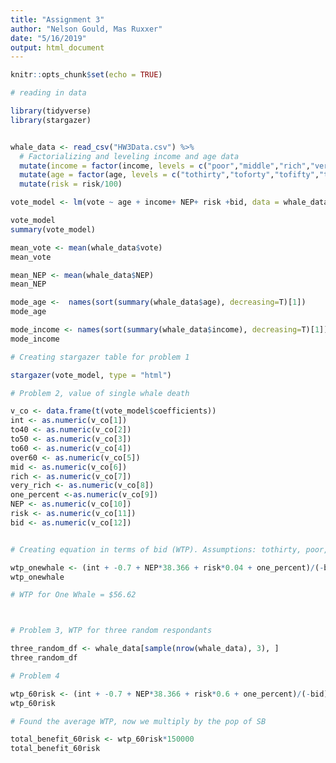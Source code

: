 ```yaml
---
title: "Assignment 3"
author: "Nelson Gould, Mas Ruxxer"
date: "5/16/2019"
output: html_document
---
```


```r
knitr::opts_chunk$set(echo = TRUE)
```


```r
# reading in data

library(tidyverse)
library(stargazer)


whale_data <- read_csv("HW3Data.csv") %>% 
  # Factorializing and leveling income and age data
  mutate(income = factor(income, levels = c("poor","middle","rich","very_rich","one_percent"))) %>% 
  mutate(age = factor(age, levels = c("tothirty","toforty","tofifty","tosixty","oversixty"))) %>% 
  mutate(risk = risk/100)

```

```r

vote_model <- lm(vote ~ age + income+ NEP+ risk +bid, data = whale_data)

vote_model
summary(vote_model)

mean_vote <- mean(whale_data$vote)
mean_vote

mean_NEP <- mean(whale_data$NEP)
mean_NEP

mode_age <-  names(sort(summary(whale_data$age), decreasing=T)[1])
mode_age

mode_income <- names(sort(summary(whale_data$income), decreasing=T)[1])
mode_income


```

```r
# Creating stargazer table for problem 1

stargazer(vote_model, type = "html")

```


```r

# Problem 2, value of single whale death

v_co <- data.frame(t(vote_model$coefficients))
int <- as.numeric(v_co[1])
to40 <- as.numeric(v_co[2])
to50 <- as.numeric(v_co[3])
to60 <- as.numeric(v_co[4])
over60 <- as.numeric(v_co[5])
mid <- as.numeric(v_co[6])
rich <- as.numeric(v_co[7])
very_rich <- as.numeric(v_co[8])
one_percent <-as.numeric(v_co[9])
NEP <- as.numeric(v_co[10])
risk <- as.numeric(v_co[11])
bid <- as.numeric(v_co[12])


# Creating equation in terms of bid (WTP). Assumptions: tothirty, poor, risk = 0.04, vote = 0.7, NEP = 38.366 (average))

wtp_onewhale <- (int + -0.7 + NEP*38.366 + risk*0.04 + one_percent)/(-bid)
wtp_onewhale

# WTP for One Whale = $56.62




```


```r

# Problem 3, WTP for three random respondants 

three_random_df <- whale_data[sample(nrow(whale_data), 3), ]
three_random_df


```


```r
# Problem 4

wtp_60risk <- (int + -0.7 + NEP*38.366 + risk*0.6 + one_percent)/(-bid)
wtp_60risk

# Found the average WTP, now we multiply by the pop of SB 

total_benefit_60risk <- wtp_60risk*150000
total_benefit_60risk

```




